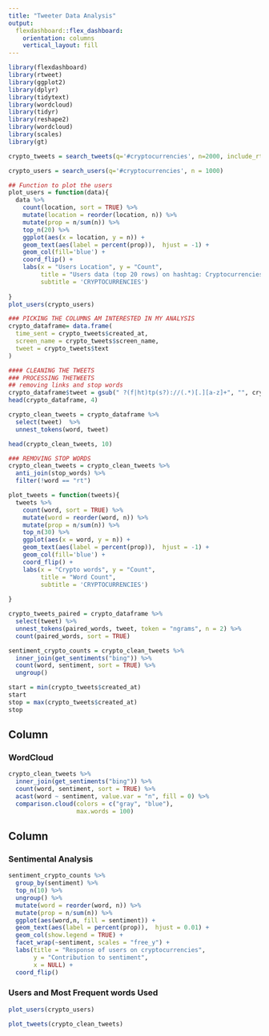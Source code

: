 ---
title: "Tweeter Data Analysis"
output: 
  flexdashboard::flex_dashboard:
    orientation: columns
    vertical_layout: fill
---

```{r setup, include=FALSE}
library(flexdashboard)
library(rtweet)
library(ggplot2)
library(dplyr)
library(tidytext)
library(wordcloud)
library(tidyr)
library(reshape2)
library(wordcloud)
library(scales)
library(gt)

crypto_tweets = search_tweets(q='#cryptocurrencies', n=2000, include_rts = FALSE)

crypto_users = search_users(q='#cryptocurrencies', n = 1000)

## Function to plot the users
plot_users = function(data){
  data %>%
    count(location, sort = TRUE) %>%
    mutate(location = reorder(location, n)) %>%
    mutate(prop = n/sum(n)) %>%
    top_n(20) %>%
    ggplot(aes(x = location, y = n)) +
    geom_text(aes(label = percent(prop)),  hjust = -1) +
    geom_col(fill='blue') +
    coord_flip() + 
    labs(x = "Users Location", y = "Count",
         title = "Users data (top 20 rows) on hashtag: Cryptocurrencies",
         subtitle = 'CRYPTOCURRENCIES')
  
}
plot_users(crypto_users)

### PICKING THE COLUMNS AM INTERESTED IN MY ANALYSIS
crypto_dataframe= data.frame(
  time_sent = crypto_tweets$created_at,
  screen_name = crypto_tweets$screen_name,
  tweet = crypto_tweets$text
)

#### CLEANING THE TWEETS
### PROCESSING THETWEETS
## removing links and stop words
crypto_dataframe$tweet = gsub(" ?(f|ht)tp(s?)://(.*)[.][a-z]+", "", crypto_dataframe$tweet)
head(crypto_dataframe, 4)

crypto_clean_tweets = crypto_dataframe %>%
  select(tweet)  %>%
  unnest_tokens(word, tweet)

head(crypto_clean_tweets, 10)

### REMOVING STOP WORDS
crypto_clean_tweets = crypto_clean_tweets %>% 
  anti_join(stop_words) %>%
  filter(!word == "rt")

plot_tweets = function(tweets){
  tweets %>%
    count(word, sort = TRUE) %>%
    mutate(word = reorder(word, n)) %>%
    mutate(prop = n/sum(n)) %>%
    top_n(30) %>%
    ggplot(aes(x = word, y = n)) +
    geom_text(aes(label = percent(prop)),  hjust = -1) +
    geom_col(fill='blue') +
    coord_flip() + 
    labs(x = "Crypto words", y = "Count",
         title = "Word Count",
         subtitle = 'CRYPTOCURRENCIES')
  
}

crypto_tweets_paired = crypto_dataframe %>%
  select(tweet) %>%
  unnest_tokens(paired_words, tweet, token = "ngrams", n = 2) %>%
  count(paired_words, sort = TRUE)

sentiment_crypto_counts = crypto_clean_tweets %>%
  inner_join(get_sentiments("bing")) %>%
  count(word, sentiment, sort = TRUE) %>%
  ungroup()

start = min(crypto_tweets$created_at)
start
stop = max(crypto_tweets$created_at)
stop
```

Column {data-width=400}
-----------------------------------------------------------------------

### WordCloud

```{r}
crypto_clean_tweets %>%
  inner_join(get_sentiments("bing")) %>%
  count(word, sentiment, sort = TRUE) %>%
  acast(word ~ sentiment, value.var = "n", fill = 0) %>%
  comparison.cloud(colors = c("gray", "blue"),
                   max.words = 100)
```

Column {data-width=500}
-----------------------------------------------------------------------

### Sentimental Analysis

```{r}
sentiment_crypto_counts %>%
  group_by(sentiment) %>%
  top_n(10) %>%
  ungroup() %>%
  mutate(word = reorder(word, n)) %>%
  mutate(prop = n/sum(n)) %>%
  ggplot(aes(word,n, fill = sentiment)) +
  geom_text(aes(label = percent(prop)),  hjust = 0.01) +
  geom_col(show.legend = TRUE) +
  facet_wrap(~sentiment, scales = "free_y") +
  labs(title = "Response of users on cryptocurrencies",
       y = "Contribution to sentiment",
       x = NULL) +
  coord_flip()

```

### Users and Most Frequent words Used

```{r}
plot_users(crypto_users)

plot_tweets(crypto_clean_tweets)
```

